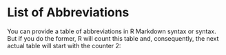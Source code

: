 # List of Abbreviations {-}

You can provide a table of abbreviations in R Markdown syntax or \LaTeX syntax. But if you do the former, R will count this table and, consequently, the next actual table will start with the counter 2:

\vspace{1cm}  <!-- Add some vertical space here  -->

\begin{tabular}{*2{l}}
    ATP  &  Adenosine Triphosphate   \\ 
    CoA  &  Coenzyme A  \\
    DNA  &  Deoxyribonucleic Acid \\         
    mtDNA  &  Mitochondrial DNA \\
\end{tabular}
